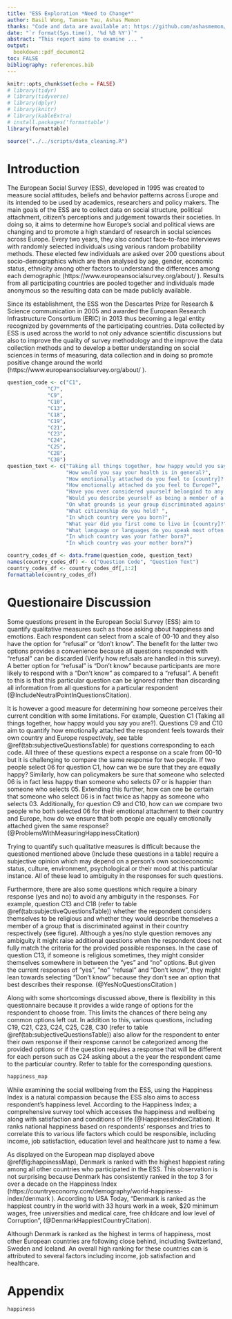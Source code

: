 ```yaml
---
title: "ESS Exploration *Need to Change*"
author: Basil Wong, Tamsen Yau, Ashas Memon
thanks: "Code and data are available at: https://github.com/ashasmemon/ESSExploration"
date: "`r format(Sys.time(), '%d %B %Y')`"
abstract: "This report aims to examine ... "
output:
  bookdown::pdf_document2
toc: FALSE
bibliography: references.bib
---
```


```r
knitr::opts_chunk$set(echo = FALSE)
# library(tidyr)
# library(tidyverse)
# library(dplyr)
# library(knitr)
# library(kableExtra)
# install.packages('formattable')
library(formattable)

source("../../scripts/data_cleaning.R")

```
# Introduction

The European Social Survey (ESS), developed in 1995 was created to measure social attitudes, beliefs and behavior patterns across Europe and its intended to be used by academics, researchers and policy makers. The main goals of the ESS are to collect data on social structure, political attachment, citizen’s perceptions and judgement towards their societies. In doing so, it aims to determine how Europe’s social and political views are changing and to promote a high standard of research in social sciences across Europe. Every two years, they also conduct face-to-face interviews with randomly selected individuals using various random probability methods. These elected few individuals are asked over 200 questions about socio-demographics which are then analysed by age, gender, economic status, ethnicity among other factors to understand the differences among each demographic (https://www.europeansocialsurvey.org/about/ ). Results from all participating countries are pooled together and individuals made anonymous so the resulting data can be made publicly available. 

Since its establishment, the ESS won the Descartes Prize for Research & Science communication in 2005 and awarded the European Research Infrastructure Consortium (ERIC) in 2013 thus becoming a legal entity recognized by governments of the participating countries. Data collected by ESS is used across the world to not only advance scientific discussions but also to improve the quality of survey methodology and the improve the data collection methods and to develop a better understanding on social sciences in terms of measuring, data collection and in doing so promote positive change around the world (https://www.europeansocialsurvey.org/about/ ).

```r
question_code <- c("C1",
             "C7",
             "C9",
             "C10",
             "C13",
             "C18",
             "C19",
             "C21",
             "C23",
             "C24",
             "C25",
             "C28",
             "C30")
question_text <- c("Taking all things together, how happy would you say you are?",
                   "How would you say your health is in general?",
                   "How emotionally attached do you feel to [country]? 0 not at all emotionally attached and 10 means very emotionally attached.",
                   "How emotionally attached do you feel to Europe?",
                   "Have you ever considered yourself belongind to any particular religion or denomination?",
                   "Would you describe yourself as being a member of a group that is discriminated against in this country?",
                   "On what grounds is your group discriminated against?",
                   "What citizenship do you hold? ",
                   "In which country were you born?",
                   "What year did you first come to live in [country]?",
                   "What language or languages do you speak most often at home?",
                   "In which country was your father born?",
                   "In which country was your mother born?")

country_codes_df <- data.frame(question_code, question_text)
names(country_codes_df) <- c("Question Code", "Question Text")
country_codes_df <- country_codes_df[,1:2]
formattable(country_codes_df)

```

 
 
# Questionaire Discussion

Some questions present in the European Social Survey (ESS) aim to quantify qualitative measures such as those asking about happiness and emotions. Each respondent can select from a scale of 00-10 and they also have the option for “refusal” or “don’t know”. The benefit for the latter two options provides a convenience because all questions responded with “refusal” can be discarded (Verify how refusals are handled in this survey). A better option for “refusal” is “Don’t know” because participants are more likely to respond with a “Don’t know” as compared to a “refusal”. A benefit to this is that this particular question can be ignored rather than discarding all information from all questions for a particular respondent (@IncludeNeutralPointInQuestionsCitation).

It is however a good measure for determining how someone perceives their current condition with some limitations. For example, Question C1 (Taking all things together, how happy would you say you are?). Questions C9 and C10 aim to quantify how emotionally attached the respondent feels towards their own country and Europe respectively, see table \@ref(tab:subjectiveQuestionsTable) for questions corresponding to each code. All three of these questions expect a response on a scale from 00-10 but it is challenging to compare the same response for two people. If two people select 06 for question C1, how can we be sure that they are equally happy? Similarly, how can policymakers be sure that someone who selected 06 is in fact less happy than someone who selects 07 or is happier than someone who selects 05. Extending this further, how can one be certain that someone who select 06 is in fact twice as happy as someone who selects 03. Additionally, for question C9 and C10, how can we compare two people who both selected 06 for their emotional attachment to their country and Europe, how do we ensure that both people are equally emotionally attached given the same response? (@ProblemsWithMeasuringHappinessCitation)

Trying to quantify such qualitative measures is difficult because the questioned mentioned above (Include these questions in a table) require a subjective opinion which may depend on a person’s own socioeconomic status, culture, environment, psychological or their mood at this particular instance. All of these lead to ambiguity in the responses for such questions.

Furthermore, there are also some questions which require a binary response (yes and no) to avoid any ambiguity in the responses. For example, question C13 and C18 (refer to table \@ref(tab:subjectiveQuestionsTable)) whether the respondent considers themselves to be religious and whether they would describe themselves a member of a group that is discriminated against in their country respectively (see figure). Although a yes/no style question removes any ambiguity it might raise additional questions when the respondent does not fully match the criteria for the provided possible responses. In the case of question C13, if someone is religious sometimes, they might consider themselves somewhere in between the “yes” and “no” options. But given the current responses of “yes”, “no” “refusal” and “Don’t know”, they might lean towards selecting “Don’t know” because they don’t see an option that best describes their response. (@YesNoQuestionsCitation )

Along with some shortcomings discussed above, there is flexibility in this questionnaire because it provides a wide range of options for the respondent to choose from. This limits the chances of there being any common options left out. In addition to this, various questions, including C19, C21, C23, C24, C25, C28, C30 (refer to table \@ref(tab:subjectiveQuestionsTable)) also allow for the respondent to enter their own response if their response cannot be categorized among the provided options or if the question requires a response that will be different for each person such as C24 asking about a the year the respondent came to the particular country. Refer to table for the corresponding questions. 


```r
happiness_map

```

While examining the social wellbeing from the ESS, using the Happiness Index is a natural compassion because the ESS also aims to access respondent’s happiness level. According to the Happiness Index; a comprehensive survey tool which accesses the happiness and wellbeing along with satisfaction and conditions of life (@HappinessIndexCitation). It ranks national happiness based on respondents’ responses and tries to correlate this to various life factors which could be responsible, including income, job satisfaction, education level and healthcare just to name a few. 

As displayed on the European map displayed above \@ref(fig:happinessMap), Denmark is ranked with the highest happiest rating among all other countries who participated in the ESS. This observation is not surprising because Denmark has consistently ranked in the top 3 for over a decade on the Happiness Index (https://countryeconomy.com/demography/world-happiness-index/denmark ). According to USA Today, “Denmark is ranked as the happiest country in the world with 33 hours work in a week, $20 minimum wages, free universities and medical care, free childcare and low level of Corruption”, (@DenmarkHappiestCountryCitation).

Although Denmark is ranked as the highest in terms of happiness, most other European countries are following close behind, including Switzerland, Sweden and Iceland. An overall high ranking for these countries can is attributed to several factors including income, job satisfaction and healthcare.


\newpage

# Appendix

```r
happiness

```

